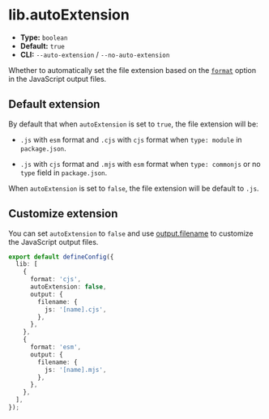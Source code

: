 # lib.autoExtension

- **Type:** `boolean`
- **Default:** `true`
- **CLI:** `--auto-extension` / `--no-auto-extension`

Whether to automatically set the file extension based on the [`format`](/config/lib/format) option in the JavaScript output files.

## Default extension

By default that when `autoExtension` is set to `true`, the file extension will be:

- `.js` with `esm` format and `.cjs` with `cjs` format when `type: module` in `package.json`.

- `.js` with `cjs` format and `.mjs` with `esm` format when `type: commonjs` or no `type` field in `package.json`.

When `autoExtension` is set to `false`, the file extension will be default to `.js`.

## Customize extension

You can set `autoExtension` to `false` and use [output.filename](https://rsbuild.rs/config/output/filename) to customize the JavaScript output files.

```ts title="rslib.config.ts"
export default defineConfig({
  lib: [
    {
      format: 'cjs',
      autoExtension: false,
      output: {
        filename: {
          js: '[name].cjs',
        },
      },
    },
    {
      format: 'esm',
      output: {
        filename: {
          js: '[name].mjs',
        },
      },
    },
  ],
});
```
